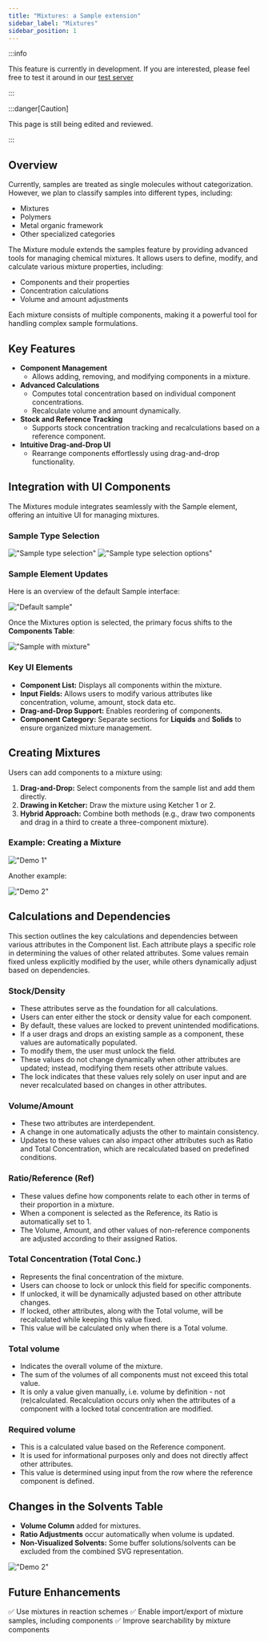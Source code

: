 ```yaml
---
title: "Mixtures: a Sample extension"
sidebar_label: "Mixtures"
sidebar_position: 1
---
```


:::info

This feature is currently in development. If you are interested, please feel free to test it around in our
[test server](https://unrelated.chemotion.ibcs.kit.edu/)

:::

:::danger[Caution]

This page is still being edited and reviewed.

:::

## Overview

Currently, samples are treated as single molecules without categorization. However, we plan to classify samples into
different types, including:
- Mixtures
- Polymers
- Metal organic framework
- Other specialized categories

The Mixture module extends the samples feature by providing advanced tools for managing chemical mixtures.
It allows users to define, modify, and calculate various mixture properties, including:
- Components and their properties
- Concentration calculations
- Volume and amount adjustments

Each mixture consists of multiple components, making it a powerful tool for handling complex sample formulations.

## Key Features

- **Component Management**
  - Allows adding, removing, and modifying components in a mixture.
- **Advanced Calculations**
  - Computes total concentration based on individual component concentrations.
  - Recalculate volume and amount dynamically.
- **Stock and Reference Tracking**
  - Supports stock concentration tracking and recalculations based on a reference component.
- **Intuitive Drag-and-Drop UI**
  - Rearrange components effortlessly using drag-and-drop functionality.

## Integration with UI Components

The Mixtures module integrates seamlessly with the Sample element, offering an intuitive UI for managing mixtures.

### Sample Type Selection

!["Sample type selection"](/img/mixtures/mixture_1.png)
!["Sample type selection options"](/img/mixtures/mixture_2.png)

### Sample Element Updates

Here is an overview of the default Sample interface:

!["Default sample"](/img/mixtures/mixture_3.png)

Once the Mixtures option is selected, the primary focus shifts to the **Components Table**:

!["Sample with mixture"](/img/mixtures/mixture_4.png)

### Key UI Elements
- **Component List:** Displays all components within the mixture.
- **Input Fields:** Allows users to modify various attributes like concentration, volume, amount, stock data etc.
- **Drag-and-Drop Support:** Enables reordering of components.
- **Component Category:** Separate sections for **Liquids** and **Solids** to ensure organized mixture management.

## Creating Mixtures
Users can add components to a mixture using:

1. **Drag-and-Drop:** Select components from the sample list and add them directly.
2. **Drawing in Ketcher:** Draw the mixture using Ketcher 1 or 2.
3. **Hybrid Approach:** Combine both methods (e.g., draw two components and drag in a third to create a three-component
mixture).

### Example: Creating a Mixture

!["Demo 1"](/img/mixtures/mixture_5.gif)

Another example:

!["Demo 2"](/img/mixtures/mixture_6.gif)

## Calculations and Dependencies

This section outlines the key calculations and dependencies between various attributes in the Component list. Each
attribute plays a specific role in determining the values of other related attributes. Some values remain fixed
unless explicitly modified by the user, while others dynamically adjust based on dependencies.

### Stock/Density
- These attributes serve as the foundation for all calculations.
- Users can enter either the stock or density value for each component.
- By default, these values are locked to prevent unintended modifications.
- If a user drags and drops an existing sample as a component, these values are automatically populated.
- To modify them, the user must unlock the field.
- These values do not change dynamically when other attributes are updated; instead, modifying them resets other
attribute values.
- The lock indicates that these values rely solely on user input and are never recalculated based on changes in other
attributes.

### Volume/Amount
- These two attributes are interdependent.
- A change in one automatically adjusts the other to maintain consistency.
- Updates to these values can also impact other attributes such as Ratio and Total Concentration, which are
recalculated based on predefined conditions.

### Ratio/Reference (Ref)
- These values define how components relate to each other in terms of their proportion in a mixture.
- When a component is selected as the Reference, its Ratio is automatically set to 1.
- The Volume, Amount, and other values of non-reference components are adjusted according to their assigned Ratios.

### Total Concentration (Total Conc.)
- Represents the final concentration of the mixture.
- Users can choose to lock or unlock this field for specific components.
- If unlocked, it will be dynamically adjusted based on other attribute changes.
- If locked, other attributes, along with the Total volume, will be recalculated while keeping this value fixed.
- This value will be calculated only when there is a Total volume.

### Total volume
- Indicates the overall volume of the mixture.
- The sum of the volumes of all components must not exceed this total value.
- It is only a value given manually, i.e. volume by definition - not (re)calculated. Recalculation occurs only when
the attributes of a component with a locked total concentration are modified.

### Required volume
- This is a calculated value based on the Reference component.
- It is used for informational purposes only and does not directly affect other attributes.
- This value is determined using input from the row where the reference component is defined.

## Changes in the Solvents Table
- **Volume Column** added for mixtures.
- **Ratio Adjustments** occur automatically when volume is updated.
- **Non-Visualized Solvents:** Some buffer solutions/solvents can be excluded from the combined SVG representation.

!["Demo 2"](/img/mixtures/mixture_7.png)

## Future Enhancements

✅ Use mixtures in reaction schemes
✅ Enable import/export of mixture samples, including components
✅ Improve searchability by mixture components
